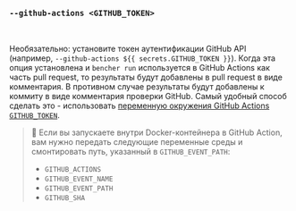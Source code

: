 ### `--github-actions <GITHUB_TOKEN>`

<br />

Необязательно: установите токен аутентификации GitHub API (например, `--github-actions ${{ secrets.GITHUB_TOKEN }}`).
Когда эта опция установлена и `bencher run` используется в GitHub Actions как часть pull request,
то результаты будут добавлены в pull request в виде комментария.
В противном случае результаты будут добавлены к коммиту в виде комментария проверки GitHub.
Самый удобный способ сделать это - использовать [переменную окружения GitHub Actions `GITHUB_TOKEN`](https://docs.github.com/en/actions/security-guides/automatic-token-authentication).

> 🐰 Если вы запускаете внутри Docker-контейнера в GitHub Action, вам нужно передать следующие переменные среды и смонтировать путь, указанный в `GITHUB_EVENT_PATH`:
> - `GITHUB_ACTIONS`
> - `GITHUB_EVENT_NAME`
> - `GITHUB_EVENT_PATH`
> - `GITHUB_SHA`